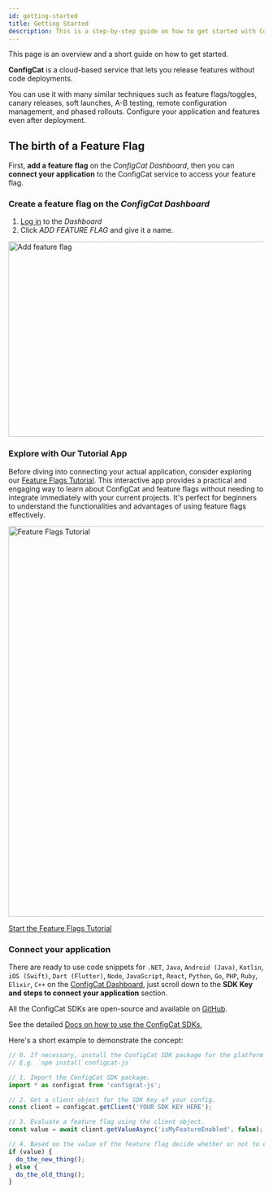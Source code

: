 ```yaml
---
id: getting-started
title: Getting Started
description: This is a step-by-step guide on how to get started with ConfigCat feature flags and on how to implement feature flags in an application.
---
```


This page is an overview and a short guide on how to get started.

**ConfigCat** is a cloud-based service that lets you release features without code deployments.

You can use it with many similar techniques such as feature flags/toggles, canary releases, soft launches, A-B testing, remote configuration management, and phased rollouts. Configure your application and features even after deployment.

## The birth of a Feature Flag

First, **add a feature flag** on the _ConfigCat Dashboard_,
then you can **connect your application** to the ConfigCat service to access your feature flag.

### Create a feature flag on the _ConfigCat Dashboard_

1. <a href="https://app.configcat.com/auth/login" target="_blank">Log in</a> to the _Dashboard_
2. Click _ADD FEATURE FLAG_ and give it a name.

<img src="/docs/assets/add-feature-flag.png" alt="Add feature flag" width="1366" height="384" decoding="async" loading="lazy" />

### Explore with Our Tutorial App

Before diving into connecting your actual application, consider exploring our [Feature Flags Tutorial](https://tutorial.configcat.com/?lm=11). This interactive app 
provides a practical and engaging way to learn about ConfigCat and feature flags without needing to integrate immediately 
with your current projects. It's perfect for beginners to understand the functionalities and advantages of using feature flags effectively.

<img src="/docs/assets/news/tutorial.png" alt="Feature Flags Tutorial" width="1366" height="768" decoding="async" loading="lazy" />

[Start the Feature Flags Tutorial](https://tutorial.configcat.com/?lm=12)

### Connect your application

There are ready to use code snippets for `.NET`, `Java`, `Android (Java)`, `Kotlin`, `iOS (Swift)`, `Dart (Flutter)`, `Node`, `JavaScript`, `React`, `Python`, `Go`, `PHP`, `Ruby`, `Elixir`, `C++` on the <a href="https://app.configcat.com" target="_blank">ConfigCat Dashboard</a>, just scroll down to the **SDK Key and steps to connect your application** section.

All the ConfigCat SDKs are open-source and available on <a href="https://github.com/configcat" target="_blank">GitHub</a>.

See the detailed [Docs on how to use the ConfigCat SDKs.](./sdk-reference/overview.mdx)

Here's a short example to demonstrate the concept:

```js
// 0. If necessary, install the ConfigCat SDK package for the platform you use.
// E.g. `npm install configcat-js`

// 1. Import the ConfigCat SDK package.
import * as configcat from 'configcat-js';

// 2. Get a client object for the SDK Key of your config.
const client = configcat.getClient('YOUR SDK KEY HERE');

// 3. Evaluate a feature flag using the client object.
const value = await client.getValueAsync('isMyFeatureEnabled', false);

// 4. Based on the value of the feature flag decide whether or not to enable the related feature.
if (value) {
  do_the_new_thing();
} else {
  do_the_old_thing();
}
```
